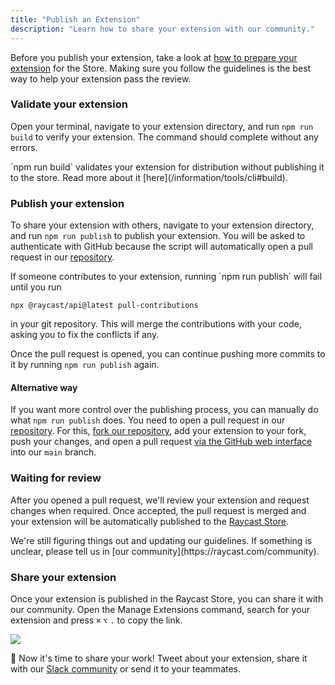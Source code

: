 ```yaml
---
title: "Publish an Extension"
description: "Learn how to share your extension with our community."
---
```


Before you publish your extension, take a look at [how to prepare your extension](/basics/prepare-an-extension-for-store) for the Store. Making sure you follow the guidelines is the best way to help your extension pass the review.

### Validate your extension

Open your terminal, navigate to your extension directory, and run `npm run build` to verify your extension. The command should complete without any errors.

<Info>
  `npm run build` validates your extension for distribution without publishing
  it to the store. Read more about it [here](/information/tools/cli#build).
</Info>

### Publish your extension

To share your extension with others, navigate to your extension directory, and run `npm run publish` to publish your extension. You will be asked to authenticate with GitHub because the script will automatically open a pull request in our [repository](https://github.com/raycast/extensions).

<Info>
  If someone contributes to your extension, running `npm run publish` will fail
  until you run

  ```
  npx @raycast/api@latest pull-contributions
  ```

  in your git repository. This will merge the contributions with your code, asking you to fix the conflicts if any.

</Info>

Once the pull request is opened, you can continue pushing more commits to it by running `npm run publish` again.

#### Alternative way

If you want more control over the publishing process, you can manually do what `npm run publish` does. You need to open a pull request in our [repository](https://github.com/raycast/extensions). For this, [fork our repository](https://docs.github.com/en/get-started/quickstart/fork-a-repo), add your extension to your fork, push your changes, and open a pull request [via the GitHub web interface](https://docs.github.com/en/github/collaborating-with-pull-requests/proposing-changes-to-your-work-with-pull-requests/creating-a-pull-request-from-a-fork) into our `main` branch.

### Waiting for review

After you opened a pull request, we'll review your extension and request changes when required. Once accepted, the pull request is merged and your extension will be automatically published to the [Raycast Store](https://raycast.com/store).

<Info>
  We're still figuring things out and updating our guidelines. If something is unclear, please tell us in [our community](https://raycast.com/community).
</Info>

### Share your extension

Once your extension is published in the Raycast Store, you can share it with our community. Open the Manage Extensions command, search for your extension and press `⌘` `⌥` `.` to copy the link.

<Frame caption="Manage your extensions">
  <img src="/images/basics/basics-manage-extensions.png" />
</Frame>

🚀 Now it's time to share your work! Tweet about your extension, share it with our [Slack community](https://raycast.com/community) or send it to your teammates.
